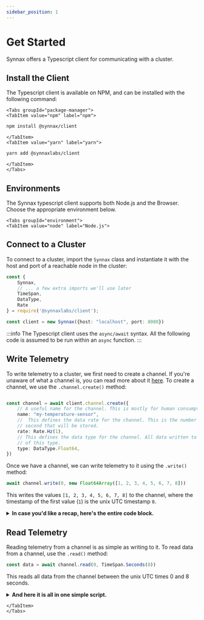 ```yaml
---
sidebar_position: 1
---
```



# Get Started

Synnax offers a Typescript client for communicating with a cluster.


## Install the Client

The Typescript client is available on NPM, and can be installed with the following command:

```mdx-code-block
<Tabs groupId="package-manager">
<TabItem value="npm" label="npm">
```
```bash
npm install @synnax/client
```
```mdx-code-block
</TabItem>
<TabItem value="yarn" label="yarn">
```
```bash
yarn add @synnaxlabs/client
```
```mdx-code-block
</TabItem>
</Tabs>
```

## Environments

The Synnax typescript client supports both Node.js and the Browser. Choose the
appropriate environment below.

```mdx-code-block
<Tabs groupId="environment">
<TabItem value="node" label="Node.js">
```
## Connect to a Cluster

To connect to a cluster, import the `Synnax` class and instantiate it with the host and
port of a reachable node in the cluster:

```ts
const {
    Synnax,
    // ... a few extra imports we'll use later
    TimeSpan,
    DataType,
    Rate
} = require('@synnaxlabs/client');

const client = new Synnax({host: "localhost", port: 8080})
```

:::info
The Typescript client uses the `async/await` syntax. All the following code is assumed
to be run within an `async` function.
:::

## Write Telemetry

To write telemetry to a cluster, we first need to create a channel. If you're unaware
of what a channel is, you can read more about it [here](/concepts#channel). To create a
channel, we use the `.channel.create()` method:

```ts

const channel = await client.channel.create({
    // A useful name for the channel. This is mostly for human consumption.
    name: "my-temperature-sensor",
    //  This defines the data rate for the channel. This is the number of samples per
    // second that will be stored.
    rate: Rate.Hz(1),
    // This defines the data type for the channel. All data written to the channel must be
    // of this type.
    type: DataType.Float64,
})
```

Once we have a channel, we can write telemetry to it using the `.write()` method:

```ts
await channel.write(0, new Float64Array([1, 2, 3, 4, 5, 6, 7, 8]))
```

This writes the values `[1, 2, 3, 4, 5, 6, 7, 8]` to the channel, where the timestamp of the
first value (`1`) is the unix UTC timestamp `0`.

<details>
<summary> <strong> In case you'd like a recap, here's the entire code block.</strong></summary>

```ts
const {
    Synnax,
    TimeSpan,
    DataType,
    Rate
}  = require('@synnaxlabs/client');

const client = new Synnax({host: "localhost", port: 8080})

async function main() {
    const channel = await client.channel.create({
        name: "my-temperature-sensor",
        rate: Rate.Hz(1),
        type: DataType.Float64,
    })

    await channel.write(0, new Float64Array([1, 2, 3, 4, 5, 6, 7, 8]))
}
main()
```
This code is complete, and should run as is.
</details>

## Read Telemetry

Reading telemetry from a channel is as simple as writing to it. To read data from a channel,
use the `.read()` method:

```ts
const data = await channel.read(0, TimeSpan.Seconds(8))
```

This reads all data from the channel between the unix UTC times 0 and 8 seconds.

<details>
<summary><strong>And here it is all in one simple script.</strong></summary>

```ts
const {
    Synnax,
    TimeSpan,
    DataType,
    Rate
}  = require('@synnaxlabs/client');

const client = new Synnax({host: "localhost", port: 8080})

async function main() {
    const channel = await client.channel.create({
        name: "my-temperature-sensor",
        rate: Rate.Hz(1),
        type: DataType.Float64,
    })

    await channel.write(0, new Float64Array([1, 2, 3, 4, 5, 6, 7, 8]))

    const data = await channel.read(0, TimeSpan.Seconds(8))
}
```
This code is complete, and should run as is.
</details>

```mdx-code-block
</TabItem>
</Tabs>
```




